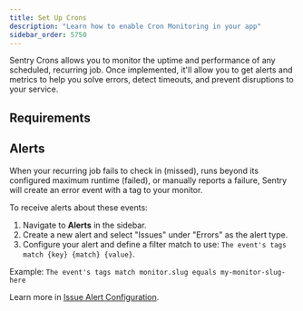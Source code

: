```yaml
---
title: Set Up Crons
description: "Learn how to enable Cron Monitoring in your app"
sidebar_order: 5750
---
```


Sentry Crons allows you to monitor the uptime and performance of any scheduled, recurring job. Once implemented, it'll allow you to get alerts and metrics to help you solve errors, detect timeouts, and prevent disruptions to your service.

## Requirements

<PlatformContent includePath="crons/requirements" />

<PlatformContent includePath="crons/setup" />

## Alerts

When your recurring job fails to check in (missed), runs beyond its configured maximum runtime (failed), or manually reports a failure, Sentry will create an error event with a tag to your monitor.

To receive alerts about these events:

1. Navigate to **Alerts** in the sidebar.
2. Create a new alert and select "Issues" under "Errors" as the alert type.
3. Configure your alert and define a filter match to use: `The event's tags match {key} {match} {value}`.

Example: `The event's tags match monitor.slug equals my-monitor-slug-here`

<Include name="common-imgs/crons-alerts-example" />

Learn more in [Issue Alert Configuration](/product/alerts/create-alerts/issue-alert-config/).
